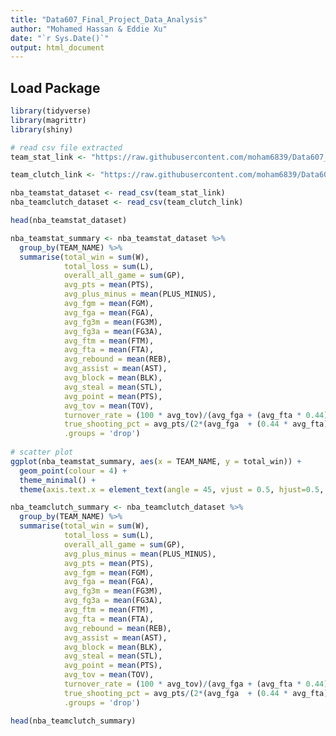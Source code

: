 ```yaml
---
title: "Data607_Final_Project_Data_Analysis"
author: "Mohamed Hassan & Eddie Xu"
date: "`r Sys.Date()`"
output: html_document
---
```


## Load Package
```r
library(tidyverse)
library(magrittr)
library(shiny)
```

```r
# read csv file extracted
team_stat_link <- "https://raw.githubusercontent.com/moham6839/Data607_Final_Project/master/Team_Stat_Regular_Season_Datat.csv"

team_clutch_link <- "https://raw.githubusercontent.com/moham6839/Data607_Final_Project/master/Team_Clutch_Data.csv"

nba_teamstat_dataset <- read_csv(team_stat_link)
nba_teamclutch_dataset <- read_csv(team_clutch_link)

head(nba_teamstat_dataset)
```

```r
nba_teamstat_summary <- nba_teamstat_dataset %>%
  group_by(TEAM_NAME) %>%
  summarise(total_win = sum(W),
            total_loss = sum(L),
            overall_all_game = sum(GP),
            avg_pts = mean(PTS),
            avg_plus_minus = mean(PLUS_MINUS),
            avg_fgm = mean(FGM),
            avg_fga = mean(FGA),
            avg_fg3m = mean(FG3M),
            avg_fg3a = mean(FG3A),
            avg_ftm = mean(FTM),
            avg_fta = mean(FTA),
            avg_rebound = mean(REB),
            avg_assist = mean(AST),
            avg_block = mean(BLK),
            avg_steal = mean(STL),
            avg_point = mean(PTS),
            avg_tov = mean(TOV),
            turnover_rate = (100 * avg_tov)/(avg_fga + (avg_fta * 0.44) + avg_assist + avg_tov),
            true_shooting_pct = avg_pts/(2*(avg_fga  + (0.44 * avg_fta))),
            .groups = 'drop')
   
# scatter plot
ggplot(nba_teamstat_summary, aes(x = TEAM_NAME, y = total_win)) +
  geom_point(colour = 4) +
  theme_minimal() +
  theme(axis.text.x = element_text(angle = 45, vjust = 0.5, hjust=0.5, size = 8))
```

```r
nba_teamclutch_summary <- nba_teamclutch_dataset %>%
  group_by(TEAM_NAME) %>%
  summarise(total_win = sum(W),
            total_loss = sum(L),
            overall_all_game = sum(GP),
            avg_plus_minus = mean(PLUS_MINUS),
            avg_pts = mean(PTS),
            avg_fgm = mean(FGM),
            avg_fga = mean(FGA),
            avg_fg3m = mean(FG3M),
            avg_fg3a = mean(FG3A),
            avg_ftm = mean(FTM),
            avg_fta = mean(FTA),
            avg_rebound = mean(REB),
            avg_assist = mean(AST),
            avg_block = mean(BLK),
            avg_steal = mean(STL),
            avg_point = mean(PTS),
            avg_tov = mean(TOV),
            turnover_rate = (100 * avg_tov)/(avg_fga + (avg_fta * 0.44) + avg_assist + avg_tov),
            true_shooting_pct = avg_pts/(2*(avg_fga  + (0.44 * avg_fta))),
            .groups = 'drop')

head(nba_teamclutch_summary)
```

```r

```






















